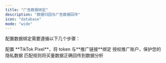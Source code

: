 ```yaml
---
title: "广告数据绑定"
description: "数据归因与广告数据回传"
icon: "database"
mode: "wide"
---
```


配置数据绑定需要遵循以下几个步骤：

<Steps>
  <Step title="新增像素">
    配置 **TikTok Pixel**，将 token 与**推广链接**绑定
  </Step>
  <Step title="授权广告账户">
    授权推广账户，保护您的隐私数据
  </Step>
  <Step title="设置关联规则">
    匹配规则将买量数据正确回传到数据分析
  </Step>
</Steps>